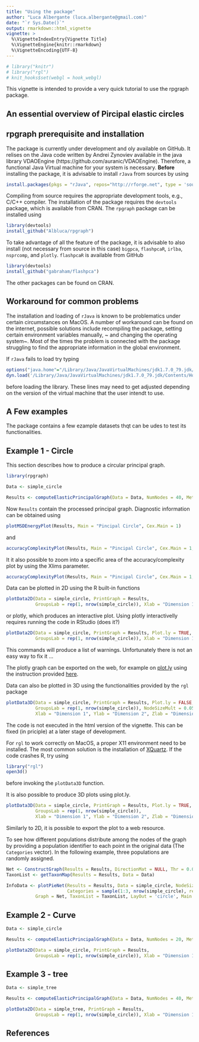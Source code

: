 ```yaml
---
title: "Using the package"
author: "Luca Albergante (luca.albergante@gmail.com)"
date: "`r Sys.Date()`"
output: rmarkdown::html_vignette
vignette: >
  %\VignetteIndexEntry{Vignette Title}
  %\VignetteEngine{knitr::rmarkdown}
  %\VignetteEncoding{UTF-8}
---
```


```r
# library("knitr")
# library("rgl")
# knit_hooks$set(webgl = hook_webgl)
```



This vignette is intended to provide a very quick tutorial to use the rpgraph package.

## An essential overview of Pircipal elastic circles


## rpgraph prerequisite and installation

The package is currently under development and oly available on GitHub. It relises on the Java code written by Andrei Zynoviev available in the java library VDAOEngine (https://github.com/auranic/VDAOEngine). Therefore, a functional Java Virtual machine for your system is necessary. **Before** installing the package, it is advisable to install `rJava` from sources by using

```r
install.packages(pkgs = "rJava", repos="http://rforge.net", type = 'source')
```

Compiling from source requires the appropriate development tools, e.g., C/C++ compiler. The installation of the package requires the `devtools ` package, which is available from CRAN. The `rpgraph` package can be installed using

```r
library(devtools)
install_github("Albluca/rpgraph")
```

To take advantage of all the feature of the package, it is advisable to also install (not necessary from source in this case) `bigpca`, `flashpcaR`, `irlba`, `nsprcomp`, and `plotly`. `flashpcaR` is available from GitHub

```r
library(devtools)
install_github("gabraham/flashpca")
```

The other packages can be found on CRAN.

## Workaround for common problems

The installation and loading of `rJava` is known to be problematics under certain circumstances on MacOS. A number of workaround can be found on the internet, possible solutions include recompiling the package, setting certain environment variables manually, ~ and changing the operating system~. Most of the times the problem is connected with the package struggling to find the appropriate information in the global environment.

If `rJava` fails to load try typing

```r
options("java.home"="/Library/Java/JavaVirtualMachines/jdk1.7.0_79.jdk/Contents/Home/jre")
dyn.load('/Library/Java/JavaVirtualMachines/jdk1.7.0_79.jdk/Contents/Home/jre/lib/server/libjvm.dylib')
```

before loading the library. These lines may need to get adjusted depending on the version of the virtual machine that the user intendt to use.

## A Few examples

The package contains a few ezample datasets thqt can be udes to test its functionalities.

## Example 1 - Circle

This section describes how to produce a circular principal graph.

```r
library(rpgraph)

Data <- simple_circle

Results <- computeElasticPrincipalGraph(Data = Data, NumNodes = 40, Method = 'CircleConfiguration')

```

Now `Results` contain the processed principal graph. Diagnostic information can be obtained using

```r
plotMSDEnergyPlot(Results, Main = "Pincipal Circle", Cex.Main = 1)
```

and

```r
accuracyComplexityPlot(Results, Main = "Pincipal Circle", Cex.Main = 1, Mode = 5)
```

It it also possible to zoom into a specific area of the accuracy/complexity plot by using the Xlims parameter.

```r
accuracyComplexityPlot(Results, Main = "Pincipal Circle", Cex.Main = 1, Xlims = c(.97, .98))
```

Data can be plotted in 2D using the R built-in functions

```r
plotData2D(Data = simple_circle, PrintGraph = Results,
           GroupsLab = rep(1, nrow(simple_circle)), Xlab = "Dimension 1", Ylab = "Dimension 2")
```

or plotly, which produces an interactive plot. Using plotly interactivelly requires running the code in RStudio (does it?)

```r
plotData2D(Data = simple_circle, PrintGraph = Results, Plot.ly = TRUE,
           GroupsLab = rep(1, nrow(simple_circle)), Xlab = "Dimension 1", Ylab = "Dimension 2")
```

This commands will produce a list of warnings. Unfortunately there is not an easy way to fix it ...

The plotly graph can be exported on the web, for example on [plot.ly](http://plot.ly) using the instruction provided [here](http://plot.ly/r/getting-started/).


Data can also be plotted in 3D using the functionalities provided by the `rgl` package


```r
plotData3D(Data = simple_circle, PrintGraph = Results, Plot.ly = FALSE,
           GroupsLab = rep(1, nrow(simple_circle)), NodeSizeMult = 0.05,
           Xlab = "Dimension 1", Ylab = "Dimension 2", Zlab = "Dimension 3")
```

The code is not executed in the html version of the vignette. This can be fixed (in priciple) at a later stage of development.

For `rgl` to work correctly on MacOS, a proper X11 environment need to be installed. The most common solution is the installation of [XQuartz](http://www.xquartz.org/). If the code crashes R, try using

```r
library("rgl")
open3d()
```

before invoking the `plotData3D` function.

It is also possible to produce 3D plots using plot.ly.

```r
plotData3D(Data = simple_circle, PrintGraph = Results, Plot.ly = TRUE,
           GroupsLab = rep(1, nrow(simple_circle)),
           Xlab = "Dimension 1", Ylab = "Dimension 2", Zlab = "Dimension 3")
```

Similarly to 2D, it is possible to export the plot to a web resource.

To see how different populations distribute among the nodes of the graph by providing a population identifier to each point in the original data (The `Categories` vector). In the following example, three populations are randomly assigned.

```r
Net <- ConstructGraph(Results = Results, DirectionMat = NULL, Thr = 0.05)
TaxonList <- getTaxonMap(Results = Results, Data = Data)

InfoData <- plotPieNet(Results = Results, Data = simple_circle, NodeSizeMult = 4,
                       Categories = sample(1:3, nrow(simple_circle), replace = TRUE),
           Graph = Net, TaxonList = TaxonList, LayOut = 'circle', Main = "Pincipal Circle")
```


## Example 2 - Curve

```r
Data <- simple_circle

Results <- computeElasticPrincipalGraph(Data = Data, NumNodes = 20, Method = 'CurveConfiguration')

```

```r
plotData2D(Data = simple_circle, PrintGraph = Results,
           GroupsLab = rep(1, nrow(simple_circle)), Xlab = "Dimension 1", Ylab = "Dimension 2")
```


## Example 3 - tree

```r
Data <- simple_tree

Results <- computeElasticPrincipalGraph(Data = Data, NumNodes = 40, Method = 'DefaultPrincipalTreeConfiguration')

```

```r
plotData2D(Data = simple_tree, PrintGraph = Results,
           GroupsLab = rep(1, nrow(simple_circle)), Xlab = "Dimension 1", Ylab = "Dimension 2")
```

## References

